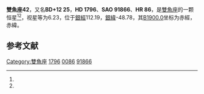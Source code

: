 {{Starbox begin
| name = 雙魚座42
}}
{{Starbox observe
| epoch = [[J2000.0|J2000.0]]
| constell = [[雙魚座|雙魚座]]<ref name=SIMBAD>{{cite web
 | url=http://simbad.u-strasbg.fr/simbad/sim-id?Ident=HR+86
 | title =Pulsating variable Star
 | publisher=Centre de Données astronomiques de Strasbourg
 | work=SIMBAD
 | accessdate=2012-07-13}}</ref><ref name=DATA>{{cite web
 | url=http://vizier.u-strasbg.fr/viz-bin/VizieR-5?-out.add=.&-source=5050&-corr=PK=HR&-out.max=9999&HR=86
 | title=VizieR Detailed Page
 | accessdate=2012-07-13
 | archive-date=2016-03-05
 | archive-url=https://web.archive.org/web/20160305200723/http://vizier.u-strasbg.fr/viz-bin/VizieR-5?-out.add=.&-source=5050&-corr=PK=HR&-out.max=9999&HR=86
 | dead-url=no
 }}</ref>
| 星官 = 
| ra = {{RA|0|22|25.5}}<ref name=SIMBAD /><ref name=DATA />
| dec = {{DEC|+13|28|57}}<ref name=SIMBAD /><ref name=DATA />
| appmag_v = 6.23<ref name=SIMBAD /><ref name=DATA />
}}
{{Starbox character
| class = K3III<ref name=SIMBAD /><ref name=DATA />
| b-v = 1.22<ref name=SIMBAD /><ref name=DATA />
| u-b = <ref name=SIMBAD /><ref name=DATA />
| r-i = <ref name=SIMBAD /><ref name=DATA />
| variable = 
}}
{{Starbox astrometry
| radial_v = 
| prop_mo_ra = 3
| parallax = 
| p_error = 
}}
{{Starbox catalog
| names =BD+12 25，[[SAO星表|SAO]] 91866，[[HD星表|HD]] 1796，[[HR星表|HR]] 86}}
{{Starbox reference |Simbad=HR+86}}
{{Starbox end}}

'''雙魚座42'''，又名'''BD+12 25'''，'''HD 1796'''、'''SAO 91866'''、'''HR 86'''，是[[雙魚座|雙魚座]]的一颗恒星<ref name=SIMBAD /><ref name=DATA />，视星等为6.23，位于[[銀道座標系|銀經]]112.19，[[銀道座標系|銀緯]]-48.78，其[[B1900.0|B1900.0]]坐标为赤經{{RA|0|17|14.9}}，赤緯{{DEC|+12|-48.78|38}}。

== 参考文献 ==
{{reflist}}

{{star-stub}}

{{雙魚座恒星}}
[[Category:雙魚座|Category:雙魚座]]
[[Category:HD和HDE天體|1796]]
[[Category:HR天體|0086]]
[[Category:SAO天體|91866]]